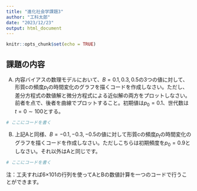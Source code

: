 ```yaml
---
title: "進化社会学課題3"
author: "工科太郎"
date: "2023/12/23"
output: html_document
---
```


```r
knitr::opts_chunk$set(echo = TRUE)
```

## 課題の内容

A) 内容バイアスの数理モデルにおいて、$B=0.1,0.3,0.5$の3つの値に対して、形質cの頻度$p_t$の時間変化のグラフを描くコードを作成しなさい。ただし、差分方程式の数値解と微分方程式による近似解の両方をプロットしなさい。前者を点で、後者を曲線でプロットすること。初期値は$p_0=0.1$、世代数は$t=0\sim 100$とする。

```r
# ここにコードを書く
```

B) 上記Aと同様、$B=-0.1,-0.3,-0.5$の値に対して形質cの頻度$p_t$の時間変化のグラフを描くコードを作成しなさい。ただしこちらは初期頻度を$p_0=0.9$としなさい。それ以外はAと同じです。

```r
# ここにコードを書く
```

注：工夫すれば6×101の行列を使ってAとBの数値計算を一つのコードで行うことができます。
